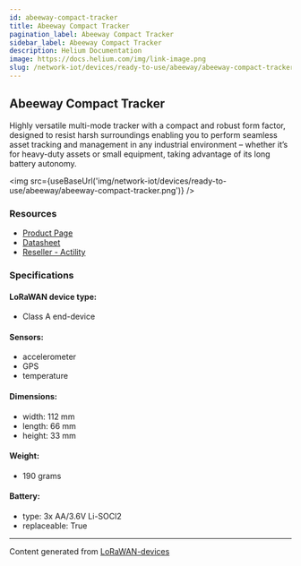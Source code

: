 ```yaml
---
id: abeeway-compact-tracker
title: Abeeway Compact Tracker
pagination_label: Abeeway Compact Tracker
sidebar_label: Abeeway Compact Tracker
description: Helium Documentation
image: https://docs.helium.com/img/link-image.png
slug: /network-iot/devices/ready-to-use/abeeway/abeeway-compact-tracker
---
```



## Abeeway Compact Tracker

Highly versatile multi-mode tracker with a compact and robust form factor, designed to resist harsh
surroundings enabling you to perform seamless asset tracking and management in any industrial
environment – whether it’s for heavy-duty assets or small equipment, taking advantage of its long
battery autonomy.

<img src={useBaseUrl('img/network-iot/devices/ready-to-use/abeeway/abeeway-compact-tracker.png')} />

### Resources

- [Product Page](https://www.abeeway.com/compact-tracker/)
- [Datasheet](https://www.abeeway.com/wp-content/uploads/2023/05/Abeeway_Compact-data-sheet_2023-v2.0.pdf)
- [Reseller - Actility](https://market.thingpark.com/abeeway-compact-tracker.html)

### Specifications

#### LoRaWAN device type:

- Class A end-device

#### Sensors:

- accelerometer
- GPS
- temperature

#### Dimensions:

- width: 112 mm
- length: 66 mm
- height: 33 mm

#### Weight:

- 190 grams

#### Battery:

- type: 3x AA/3.6V Li-SOCl2
- replaceable: True

---

Content generated from [LoRaWAN-devices](https://github.com/TheThingsNetwork/lorawan-devices)
